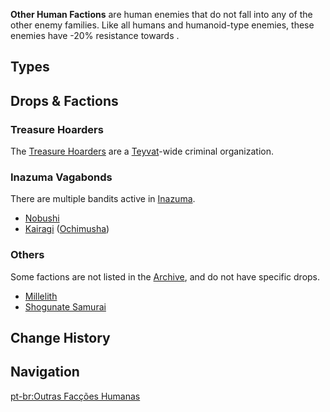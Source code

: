 {{Terminology Infobox
|type         = Enemy Families
}}
'''Other Human Factions''' are human enemies that do not fall into any of the other enemy families. Like all humans and humanoid-type enemies, these enemies have -20% resistance towards {{Color|Physical DMG}}.

==Types==
{{Enemy Table}}

==Drops & Factions==
===Treasure Hoarders===
The [[Treasure Hoarders]] are a [[Teyvat]]-wide criminal organization.
{{Drops|Treasure Hoarders|all=0}}

===Inazuma Vagabonds===
There are multiple bandits active in [[Inazuma]].
*[[Nobushi]]
*[[Kairagi]] ([[Ochimusha]])
{{Drops|Nobushi|all=0}}

===Others===
Some factions are not listed in the [[Archive]], and do not have specific drops.
*[[Millelith]]
*[[Shogunate Samurai]]

==Change History==
{{Change History|1.0}}

==Navigation==
{{Enemy Navbox|type=Families}}
[[Category:Other Human Factions| ]]

[[pt-br:Outras Facções Humanas]]